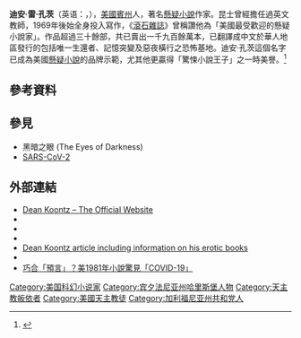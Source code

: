 {{NoteTA
|G1=USState
|T=zh-cn:迪安·雷·孔茨; zh-tw:狄恩·昆茲;
|1=zh-cn:迪安·雷·孔茨; zh-tw:狄恩·昆茲;
|2=zh-cn:迪安; zh-tw:狄恩; zh-hk:甸
|3=zh-cn:孔茨; zh-tw:昆茲; zh-hk:昆士
}}
{{Infobox writer
| name        = 迪安·雷·孔茨<br>Dean Koontz
| image       = 
| caption     = 
| pseudonym   = {{Startflatlist}}
* Aaron Wolfe
* Brian Coffey
* David Axton
* Deanna Dwyer
* John Hill
* K.R. Dwyer
* Leigh Nichols
* Anthony North
* Owen West
* Richard Paige
| birth_name  = Dean Ray Koontz
| birth_date  = {{birth date and age|1945|7|9}}
| birth_place = 美國[[賓夕法尼亞州|賓州]][[貝德福縣_(賓夕法尼亞州)|貝德福縣]]{{le|艾佛雷 (賓夕法尼亞州)|Everett, Pennsylvania|艾佛雷}}[[自治市鎮|鎮]]
| death_date  =
| death_place =
| alma_mater  = {{le|賓夕法尼亞希彭斯堡大學|Shippensburg State College}} (1967年英語系畢、)
| occupation  = 小說家、短篇小說作家、編劇、詩人
| genre       = {{Startflatlist}}
* [[驚悚|驚恐]]
* {{le|恐怖小説|horror fiction}}
* [[科學幻想|科學幻想]]
* [[驚悚|驚悚]]
* [[奇幻文學|奇幻文學]]
| notableworks= {{Startflatlist}}
* Odd Thomas (novel)
* Demon Seed (novel)
* Watchers (novel)
* Hideaway (novel)
* Intensity (novel)
* Phantoms (novel)
* The Face of Fear
* Lightning (novel)
{{Endflatlist}}
| spouse      = {{marriage|Gerda Ann Cerra|October 15, 1966}}
| website     = {{Official URL}}
}}

'''迪安·雷·孔茨'''（英语：'''{{lang|en|Dean Ray Koontz}}'''，{{bd|1945年|7月9日|catIdx=Koontz}}），[[美國|美國]][[賓州|賓州]]{{link-en|艾佛雷|Everett, Pennsylvania}}人，著名[[懸疑小說|懸疑小說]]作家。昆士曾經擔任過英文教師，1969年後始全身投入寫作，《[[滾石雜誌|滾石雜誌]]》曾稱讚他為「美國最受歡迎的懸疑小說家」。作品超過三十餘部，共已賣出一千九百餘萬本，已翻譯成中文於華人地區發行的包括唯一生還者、記憶突變及惡夜橫行之恐怖基地。迪安·孔茨這個名字已成為美國[[懸疑小說|懸疑小說]]的品牌示範，尤其他更贏得「驚悚小說王子」之一時美譽。<ref>{{Cite web |url=http://www.books.com.tw/exep/prod/booksfile.php?item=0010204976 |title=博客來 |access-date=2009-02-25 |archive-url=https://web.archive.org/web/20040907113111/http://www.books.com.tw/exep/prod/booksfile.php?item=0010204976 |archive-date=2004-09-07 |dead-url=yes }}</ref>

== 參考資料 ==
{{reflist}}

==參見==
*黑暗之眼 (The Eyes of Darkness)
*[[嚴重急性呼吸系統綜合症冠狀病毒2型|SARS-CoV-2]]

==外部連結==
{{Library resources box}}
{{wikiquote}}
* [http://deankoontz.com/ Dean Koontz – The Official Website] {{Wayback|url=http://deankoontz.com/ |date=20200210191802 }}
* {{isfdb name|id=286|name=Dean R. Koontz}}
* {{worldcat id|lccn-n79-81582}}
* {{IBList|type=author|id=408|name=Dean Koontz}}
* [http://efanzines.com/Energumen/Energumen08.pdf Dean Koontz article including information on his erotic books] {{Wayback|url=http://efanzines.com/Energumen/Energumen08.pdf |date=20181113102525 }}
* {{IMDb name|nm0465588}}
*[https://news.ltn.com.tw/news/world/breakingnews/3066396 巧合「預言」？美1981年小說驚見「COVID-19」] {{Wayback|url=https://news.ltn.com.tw/news/world/breakingnews/3066396 |date=20200212195321 }}

{{DEFAULTSORT:Koontz, Dean}}
[[Category:美国科幻小说家|Category:美国科幻小说家]]
[[Category:宾夕法尼亚州哈里斯堡人物|Category:宾夕法尼亚州哈里斯堡人物]]
[[Category:天主教皈依者|Category:天主教皈依者]]
[[Category:美國天主教徒|Category:美國天主教徒]]
[[Category:加利福尼亚州共和党人|Category:加利福尼亚州共和党人]]
